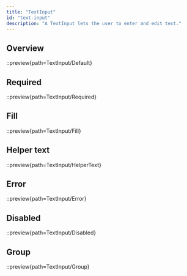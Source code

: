 ```yaml
---
title: "TextInput"
id: "text-input"
description: "A TextInput lets the user to enter and edit text."
---
```


## Overview

::preview{path=TextInput/Default}

## Required

::preview{path=TextInput/Required}

## Fill

::preview{path=TextInput/Fill}

## Helper text

::preview{path=TextInput/HelperText}

## Error

::preview{path=TextInput/Error}

## Disabled

::preview{path=TextInput/Disabled}

## Group

::preview{path=TextInput/Group}

